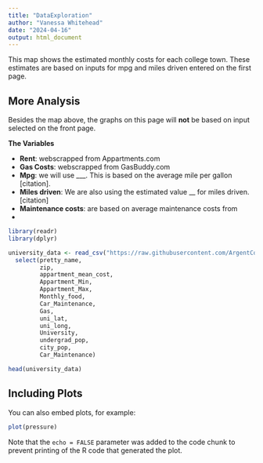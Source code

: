 ```yaml
---
title: "DataExploration"
author: "Vanessa Whitehead"
date: "2024-04-16"
output: html_document
---
```


This map shows the estimated monthly costs for each college town. These estimates are based on inputs for mpg and miles driven entered on the first page. 

## More Analysis

Besides the map above, the graphs on this page will **not** be based on input selected on the front page. 

**The Variables**

- **Rent**: webscrapped from Appartments.com
- **Gas Costs**:  webscrapped from GasBuddy.com
- **Mpg**: we will use ___. This is based on the average mile per gallon [citation]. 
- **Miles driven**: We are also using the estimated value __ for miles driven. [citation]
- **Maintenance costs**: are based on average maintenance costs from 
- 


```r
library(readr)
library(dplyr)

university_data <- read_csv("https://raw.githubusercontent.com/ArgentCode/DS401COLCalculator/main/universities.csv", show_col_types = FALSE) %>% 
  select(pretty_name, 
         zip, 
         appartment_mean_cost, 
         Appartment_Min, 
         Appartment_Max, 
         Monthly_food, 
         Car_Maintenance, 
         Gas, 
         uni_lat,
         uni_long,
         University,
         undergrad_pop, 
         city_pop,
         Car_Maintenance)
```

```r
head(university_data)
```

## Including Plots

You can also embed plots, for example:

```r
plot(pressure)
```

Note that the `echo = FALSE` parameter was added to the code chunk to prevent printing of the R code that generated the plot.
